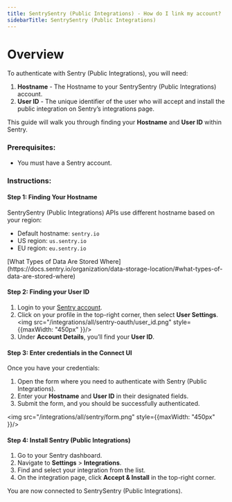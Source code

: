 ```yaml
---
title: SentrySentry (Public Integrations) - How do I link my account?
sidebarTitle: SentrySentry (Public Integrations)
---
```


# Overview

To authenticate with Sentry (Public Integrations), you will need:
1. **Hostname** - The Hostname to your SentrySentry (Public Integrations) account.
2. **User ID** - The unique identifier of the user who will accept and install the public integration on Sentry’s integrations page.

This guide will walk you through finding your **Hostname** and **User ID** within Sentry.

### Prerequisites:

- You must have a Sentry account.

### Instructions:

#### Step 1: Finding Your Hostname
SentrySentry (Public Integrations) APIs use different hostname based on your region:
- Default hostname: `sentry.io`
- US region: `us.sentry.io`
- EU region: `eu.sentry.io`

<Note>
[What Types of Data Are Stored Where](https://docs.sentry.io/organization/data-storage-location/#what-types-of-data-are-stored-where)
</Note>

#### Step 2: Finding your User ID
1. Login to your [Sentry account](https://sentry.io/auth/login/).
2. Click on your profile in the top-right corner, then select **User Settings**.
<img src="/integrations/all/sentry-oauth/user_id.png" style={{maxWidth: "450px" }}/>
3. Under **Account Details**, you’ll find your **User ID**.

#### Step 3: Enter credentials in the Connect UI

Once you have your credentials:
1. Open the form where you need to authenticate with Sentry (Public Integrations).
2. Enter your **Hostname** and **User ID** in their designated fields.
3. Submit the form, and you should be successfully authenticated.

<img src="/integrations/all/sentry/form.png" style={{maxWidth: "450px" }}/>

#### Step 4: Install Sentry (Public Integrations)
1. Go to your Sentry dashboard.
2. Navigate to **Settings** > **Integrations**.
3. Find and select your integration from the list.
4. On the integration page, click **Accept & Install** in the top-right corner.


You are now connected to SentrySentry (Public Integrations).